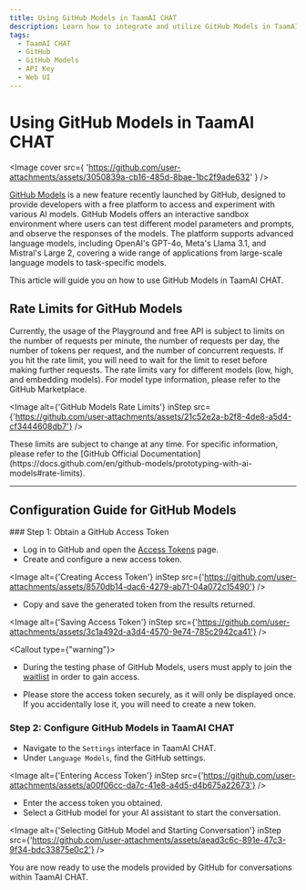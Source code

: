 ```yaml
---
title: Using GitHub Models in TaamAI CHAT
description: Learn how to integrate and utilize GitHub Models in TaamAI CHAT.
tags:
  - TaamAI CHAT
  - GitHub
  - GitHub Models
  - API Key
  - Web UI
---
```

# Using GitHub Models in TaamAI CHAT

<Image
cover
src={
'https://github.com/user-attachments/assets/3050839a-cb16-485d-8bae-1bc2f9ade632'
}
/>

[GitHub Models](https://github.com/marketplace/models) is a new feature recently launched by GitHub, designed to provide developers with a free platform to access and experiment with various AI models. GitHub Models offers an interactive sandbox environment where users can test different model parameters and prompts, and observe the responses of the models. The platform supports advanced language models, including OpenAI's GPT-4o, Meta's Llama 3.1, and Mistral's Large 2, covering a wide range of applications from large-scale language models to task-specific models.

This article will guide you on how to use GitHub Models in TaamAI CHAT.

## Rate Limits for GitHub Models

Currently, the usage of the Playground and free API is subject to limits on the number of requests per minute, the number of requests per day, the number of tokens per request, and the number of concurrent requests. If you hit the rate limit, you will need to wait for the limit to reset before making further requests. The rate limits vary for different models (low, high, and embedding models). For model type information, please refer to the GitHub Marketplace.

<Image
alt={'GitHub Models Rate Limits'}
inStep
src={'https://github.com/user-attachments/assets/21c52e2a-b2f8-4de8-a5d4-cf3444608db7'}
/>

<Callout type="note">
  These limits are subject to change at any time. For specific information, please refer to the [GitHub Official Documentation](https://docs.github.com/en/github-models/prototyping-with-ai-models#rate-limits).
</Callout>

---

## Configuration Guide for GitHub Models

<Steps>
### Step 1: Obtain a GitHub Access Token

- Log in to GitHub and open the [Access Tokens](https://github.com/settings/tokens) page.
- Create and configure a new access token.

<Image
alt={'Creating Access Token'}
inStep
src={'https://github.com/user-attachments/assets/8570db14-dac6-4279-ab71-04a072c15490'}
/>

- Copy and save the generated token from the results returned.

<Image
alt={'Saving Access Token'}
inStep
src={'https://github.com/user-attachments/assets/3c1a492d-a3d4-4570-9e74-785c2942ca41'}
/>

<Callout type={"warning"}>
  
- During the testing phase of GitHub Models, users must apply to join the [waitlist](https://github.com/marketplace/models/waitlist/join) in order to gain access.

- Please store the access token securely, as it will only be displayed once. If you accidentally lose it, you will need to create a new token.
</Callout>

### Step 2: Configure GitHub Models in TaamAI CHAT

- Navigate to the `Settings` interface in TaamAI CHAT.
- Under `Language Models`, find the GitHub settings.

<Image
alt={'Entering Access Token'}
inStep
src={'https://github.com/user-attachments/assets/a00f06cc-da7c-41e8-a4d5-d4b675a22673'}
/>

- Enter the access token you obtained.
- Select a GitHub model for your AI assistant to start the conversation.

<Image
alt={'Selecting GitHub Model and Starting Conversation'}
inStep
src={'https://github.com/user-attachments/assets/aead3c6c-891e-47c3-9f34-bdc33875e0c2'}
/>

</Steps>

You are now ready to use the models provided by GitHub for conversations within TaamAI CHAT.

